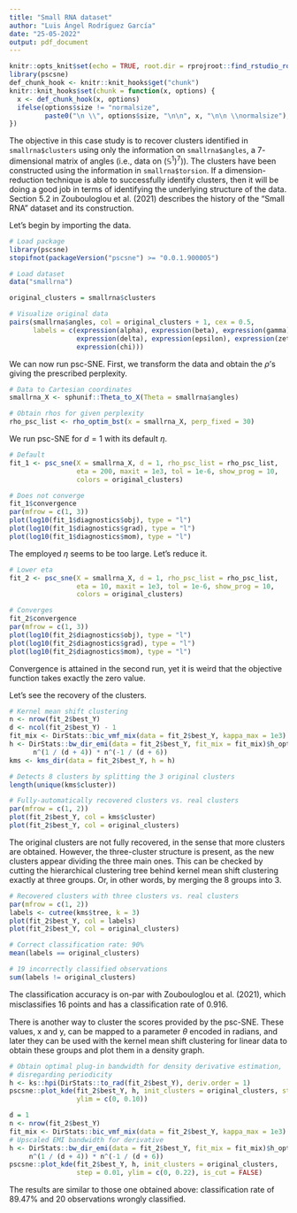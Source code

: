 ```yaml
---
title: "Small RNA dataset"
author: "Luis Ángel Rodríguez García"
date: "25-05-2022"
output: pdf_document
---
```


```r
knitr::opts_knit$set(echo = TRUE, root.dir = rprojroot::find_rstudio_root_file())
library(pscsne)
def_chunk_hook <- knitr::knit_hooks$get("chunk")
knitr::knit_hooks$set(chunk = function(x, options) {
  x <- def_chunk_hook(x, options)
  ifelse(options$size != "normalsize",
         paste0("\n \\", options$size, "\n\n", x, "\n\n \\normalsize"), x)
})
```

The objective in this case study is to recover clusters identified in `smallrna$clusters` using only the information on `smallrna$angles`, a $7$-dimensional matrix of angles (i.e., data on $(\mathbb{S}^1)^7)$). The clusters have been constructed using the information in `smallrna$torsion`. If a dimension-reduction technique is able to successfully identify clusters, then it will be doing a good job in terms of identifying the underlying structure of the data. Section 5.2 in Zoubouloglou et al. (2021) describes the history of the "Small RNA" dataset and its construction.

Let's begin by importing the data.

```r
# Load package
library(pscsne)
stopifnot(packageVersion("pscsne") >= "0.0.1.900005")

# Load dataset
data("smallrna")

original_clusters = smallrna$clusters

# Visualize original data
pairs(smallrna$angles, col = original_clusters + 1, cex = 0.5,
      labels = c(expression(alpha), expression(beta), expression(gamma),
                 expression(delta), expression(epsilon), expression(zeta),
                 expression(chi)))
```

We can now run psc-SNE. First, we transform the data and obtain the $\rho$'s giving the prescribed perplexity.

```r
# Data to Cartesian coordinates
smallrna_X <- sphunif::Theta_to_X(Theta = smallrna$angles)

# Obtain rhos for given perplexity
rho_psc_list <- rho_optim_bst(x = smallrna_X, perp_fixed = 30)
```

We run psc-SNE for $d = 1$ with its default $\eta$.

```r
# Default
fit_1 <- psc_sne(X = smallrna_X, d = 1, rho_psc_list = rho_psc_list,
                 eta = 200, maxit = 1e3, tol = 1e-6, show_prog = 10,
                 colors = original_clusters)
```
```r
# Does not converge
fit_1$convergence
par(mfrow = c(1, 3))
plot(log10(fit_1$diagnostics$obj), type = "l")
plot(log10(fit_1$diagnostics$grad), type = "l")
plot(log10(fit_1$diagnostics$mom), type = "l")
```

The employed $\eta$ seems to be too large. Let's reduce it.

```r
# Lower eta
fit_2 <- psc_sne(X = smallrna_X, d = 1, rho_psc_list = rho_psc_list,
                 eta = 10, maxit = 1e3, tol = 1e-6, show_prog = 10,
                 colors = original_clusters)
```
```r
# Converges
fit_2$convergence
par(mfrow = c(1, 3))
plot(log10(fit_2$diagnostics$obj), type = "l")
plot(log10(fit_2$diagnostics$grad), type = "l")
plot(log10(fit_2$diagnostics$mom), type = "l")
```

Convergence is attained in the second run, yet it is weird that the objective function takes exactly the zero value.

Let's see the recovery of the clusters.

```r
# Kernel mean shift clustering
n <- nrow(fit_2$best_Y)
d <- ncol(fit_2$best_Y) - 1
fit_mix <- DirStats::bic_vmf_mix(data = fit_2$best_Y, kappa_max = 1e3)
h <- DirStats::bw_dir_emi(data = fit_2$best_Y, fit_mix = fit_mix)$h_opt *
      n^(1 / (d + 4)) * n^(-1 / (d + 6))
kms <- kms_dir(data = fit_2$best_Y, h = h)

# Detects 8 clusters by splitting the 3 original clusters
length(unique(kms$cluster))

# Fully-automatically recovered clusters vs. real clusters
par(mfrow = c(1, 2))
plot(fit_2$best_Y, col = kms$cluster)
plot(fit_2$best_Y, col = original_clusters)
```

The original clusters are not fully recovered, in the sense that more clusters are obtained. However, the three-cluster structure is present, as the new clusters appear dividing the three main ones. This can be checked by cutting the hierarchical clustering tree behind kernel mean shift clustering exactly at three groups. Or, in other words, by merging the 8 groups into 3.

```r
# Recovered clusters with three clusters vs. real clusters
par(mfrow = c(1, 2))
labels <- cutree(kms$tree, k = 3)
plot(fit_2$best_Y, col = labels)
plot(fit_2$best_Y, col = original_clusters)

# Correct classification rate: 90%
mean(labels == original_clusters)

# 19 incorrectly classified observations
sum(labels != original_clusters)
```

The classification accuracy is on-par with Zoubouloglou et al. (2021), which misclassifies 16 points and has a classiﬁcation rate of 0.916.

There is another way to cluster the scores provided by the psc-SNE. These values, x and y, can be mapped to a parameter $\theta$ encoded in radians, and later they can be used with the kernel mean shift clustering for linear data to obtain these groups and plot them in a density graph. 

```r

# Obtain optimal plug-in bandwidth for density derivative estimation,
# disregarding periodicity
h <- ks::hpi(DirStats::to_rad(fit_2$best_Y), deriv.order = 1)
pscsne::plot_kde(fit_2$best_Y, h, init_clusters = original_clusters, step = 0.01,
                 ylim = c(0, 0.10))

d = 1
n <- nrow(fit_2$best_Y)
fit_mix <- DirStats::bic_vmf_mix(data = fit_2$best_Y, kappa_max = 1e3)
# Upscaled EMI bandwidth for derivative
h <- DirStats::bw_dir_emi(data = fit_2$best_Y, fit_mix = fit_mix)$h_opt *
     n^(1 / (d + 4)) * n^(-1 / (d + 6))
pscsne::plot_kde(fit_2$best_Y, h, init_clusters = original_clusters,
                 step = 0.01, ylim = c(0, 0.22), is_cut = FALSE)
```

The results are similar to those one obtained above: classification rate of 89.47% and 20 observations wrongly classified. 


